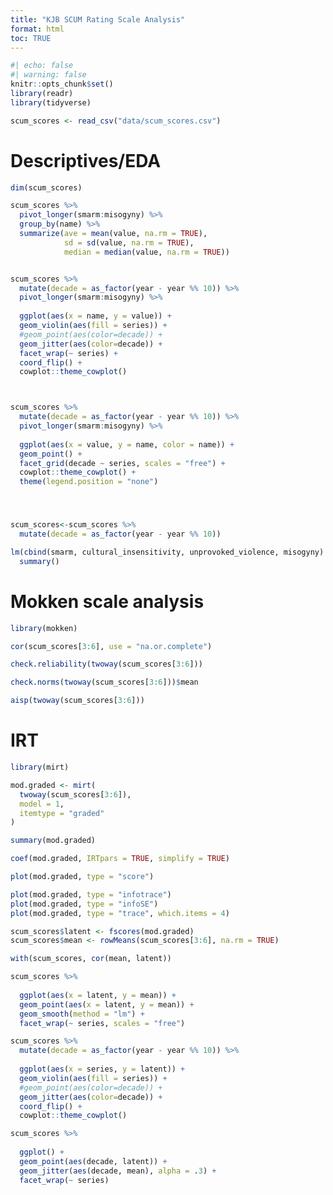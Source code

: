 ```yaml
---
title: "KJB SCUM Rating Scale Analysis"
format: html
toc: TRUE
---
```


```r
#| echo: false
#| warning: false
knitr::opts_chunk$set()
library(readr)
library(tidyverse)

scum_scores <- read_csv("data/scum_scores.csv")

```


# Descriptives/EDA

```r
dim(scum_scores)

scum_scores %>% 
  pivot_longer(smarm:misogyny) %>% 
  group_by(name) %>% 
  summarize(ave = mean(value, na.rm = TRUE), 
            sd = sd(value, na.rm = TRUE),
            median = median(value, na.rm = TRUE))


scum_scores %>% 
  mutate(decade = as_factor(year - year %% 10)) %>% 
  pivot_longer(smarm:misogyny) %>% 
  
  ggplot(aes(x = name, y = value)) + 
  geom_violin(aes(fill = series)) + 
  #geom_point(aes(color=decade)) +
  geom_jitter(aes(color=decade)) + 
  facet_wrap(~ series) +
  coord_flip() +
  cowplot::theme_cowplot() 



scum_scores %>% 
  mutate(decade = as_factor(year - year %% 10)) %>% 
  pivot_longer(smarm:misogyny) %>% 
  
  ggplot(aes(x = value, y = name, color = name)) +
  geom_point() +
  facet_grid(decade ~ series, scales = "free") +
  cowplot::theme_cowplot() +
  theme(legend.position = "none")
  

```


# 

```r
scum_scores<-scum_scores %>% 
  mutate(decade = as_factor(year - year %% 10)) 

lm(cbind(smarm, cultural_insensitivity, unprovoked_violence, misogyny) ~ series + decade - 1, data = scum_scores) %>% 
  summary()
```



# Mokken scale analysis
```r
library(mokken)

cor(scum_scores[3:6], use = "na.or.complete")

check.reliability(twoway(scum_scores[3:6]))

check.norms(twoway(scum_scores[3:6]))$mean

aisp(twoway(scum_scores[3:6]))
```


# IRT
```r
library(mirt)

mod.graded <- mirt(
  twoway(scum_scores[3:6]),
  model = 1,
  itemtype = "graded"
)

summary(mod.graded)

coef(mod.graded, IRTpars = TRUE, simplify = TRUE)

plot(mod.graded, type = "score")

plot(mod.graded, type = "infotrace")
plot(mod.graded, type = "infoSE")
plot(mod.graded, type = "trace", which.items = 4)
```




``` r
scum_scores$latent <- fscores(mod.graded)
scum_scores$mean <- rowMeans(scum_scores[3:6], na.rm = TRUE)

with(scum_scores, cor(mean, latent))

scum_scores %>% 
  
  ggplot(aes(x = latent, y = mean)) +
  geom_point(aes(x = latent, y = mean)) +
  geom_smooth(method = "lm") +
  facet_wrap(~ series, scales = "free")


```

```r
scum_scores %>% 
  mutate(decade = as_factor(year - year %% 10)) %>% 
  
  ggplot(aes(x = series, y = latent)) + 
  geom_violin(aes(fill = series)) + 
  #geom_point(aes(color=decade)) +
  geom_jitter(aes(color=decade)) + 
  coord_flip() +
  cowplot::theme_cowplot()

scum_scores %>% 
  
  ggplot() +
  geom_point(aes(decade, latent)) +
  geom_jitter(aes(decade, mean), alpha = .3) +
  facet_wrap(~ series)
```












